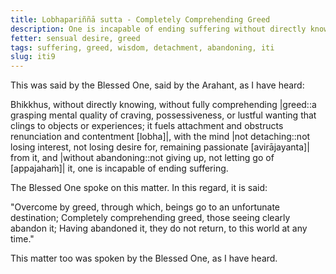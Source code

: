 ```yaml
---
title: Lobhapariññā sutta - Completely Comprehending Greed
description: One is incapable of ending suffering without directly knowing, not completely comprehending greed, without the mind not detaching from it and without abandoning it. One is capable of ending suffering by directly knowing, by fully comprehending greed, with the mind detaching from it, and by abandoning it.
fetter: sensual desire, greed
tags: suffering, greed, wisdom, detachment, abandoning, iti
slug: iti9
---
```


This was said by the Blessed One, said by the Arahant, as I have heard:

Bhikkhus, without directly knowing, without fully comprehending |greed::a grasping mental quality of craving, possessiveness, or lustful wanting that clings to objects or experiences; it fuels attachment and obstructs renunciation and contentment [lobha]|, with the mind |not detaching::not losing interest, not losing desire for, remaining passionate [avirājayanta]| from it, and |without abandoning::not giving up, not letting go of [appajahaṁ]| it, one is incapable of ending suffering.

The Blessed One spoke on this matter. In this regard, it is said:

"Overcome by greed, through which,
beings go to an unfortunate destination;
Completely comprehending greed,
those seeing clearly abandon it;
Having abandoned it, they do not return,
to this world at any time."

This matter too was spoken by the Blessed One, as I have heard.